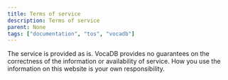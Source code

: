 ---
title: Terms of service
description: Terms of service
parent: None
tags: ["documentation", "tos", "vocadb"]
---

The service is provided as is. VocaDB provides no guarantees on the correctness of the information or availability of service. How you use the information on this website is your own responsibility.